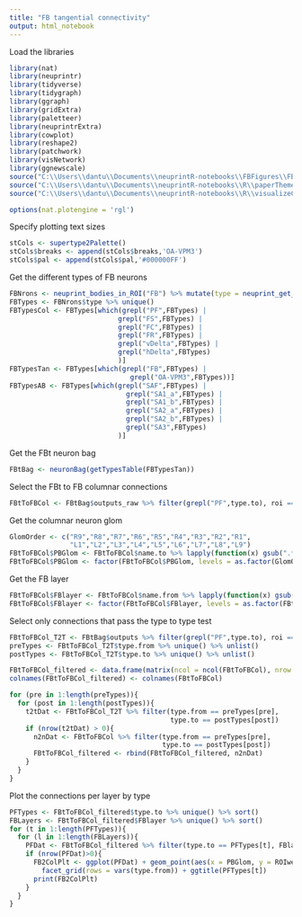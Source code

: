 ```yaml
---
title: "FB tangential connectivity"
output: html_notebook
---
```

Load the libraries
```r
library(nat)
library(neuprintr)
library(tidyverse)
library(tidygraph)
library(ggraph)
library(gridExtra)
library(paletteer)
library(neuprintrExtra)
library(cowplot)
library(reshape2)
library(patchwork)
library(visNetwork)
library(ggnewscale)
source("C:\\Users\\dantu\\Documents\\neuprintR-notebooks\\FBFigures\\FBNetworkVisUtils.R")
source("C:\\Users\\dantu\\Documents\\neuprintR-notebooks\\R\\paperTheme.R")
source("C:\\Users\\dantu\\Documents\\neuprintR-notebooks\\R\\visualizeConnectivityTables.R")

options(nat.plotengine = 'rgl')
```

Specify plotting text sizes
```r
stCols <- supertype2Palette()
stCols$breaks <- append(stCols$breaks,'OA-VPM3')
stCols$pal <- append(stCols$pal,'#000000FF')
```

Get the different types of FB neurons
```r
FBNrons <- neuprint_bodies_in_ROI("FB") %>% mutate(type = neuprint_get_meta(bodyid)$type)
FBTypes <- FBNrons$type %>% unique()
FBTypesCol <- FBTypes[which(grepl("PF",FBTypes) |
                           grepl("FS",FBTypes) |
                           grepl("FC",FBTypes) |
                           grepl("FR",FBTypes) |
                           grepl("vDelta",FBTypes) |
                           grepl("hDelta",FBTypes)
                           )]
FBTypesTan <- FBTypes[which(grepl("FB",FBTypes) |
                              grepl("OA-VPM3",FBTypes))]
FBTypesAB <- FBTypes[which(grepl("SAF",FBTypes) |
                             grepl("SA1_a",FBTypes) |
                             grepl("SA1_b",FBTypes) | 
                             grepl("SA2_a",FBTypes) |
                             grepl("SA2_b",FBTypes) |
                             grepl("SA3",FBTypes)
                           )]
```

Get the FBt neuron bag
```r
FBtBag <- neuronBag(getTypesTable(FBTypesTan))
```

Select the FBt to FB columnar connections
```r
FBtToFBCol <- FBtBag$outputs_raw %>% filter(grepl("PF",type.to), roi == "FB")
```

Get the columnar neuron glom
```r
GlomOrder <- c("R9","R8","R7","R6","R5","R4","R3","R2","R1",
               "L1","L2","L3","L4","L5","L6","L7","L8","L9")
FBtToFBCol$PBGlom <- FBtToFBCol$name.to %>% lapply(function(x) gsub(".*[_](R[[:digit:]]|L[[:digit:]])[_].*", "\\1", x)) %>% unlist()
FBtToFBCol$PBGlom <- factor(FBtToFBCol$PBGlom, levels = as.factor(GlomOrder))
```

Get the FB layer
```r
FBtToFBCol$FBlayer <- FBtToFBCol$name.from %>% lapply(function(x) gsub("(FB[[:digit:]]).*", "\\1", x)) %>% unlist()
FBtToFBCol$FBlayer <- factor(FBtToFBCol$FBlayer, levels = as.factor(FBtToFBCol$FBlayer %>% unique() %>% unlist() %>% sort(decreasing=TRUE)))
```

Select only connections that pass the type to type test
```r
FBtToFBCol_T2T <- FBtBag$outputs %>% filter(grepl("PF",type.to), roi == "FB")
preTypes <- FBtToFBCol_T2T$type.from %>% unique() %>% unlist()
postTypes <- FBtToFBCol_T2T$type.to %>% unique() %>% unlist()

FBtToFBCol_filtered <- data.frame(matrix(ncol = ncol(FBtToFBCol), nrow = 0))
colnames(FBtToFBCol_filtered) <- colnames(FBtToFBCol)

for (pre in 1:length(preTypes)){
  for (post in 1:length(postTypes)){
    t2tDat <- FBtToFBCol_T2T %>% filter(type.from == preTypes[pre],
                                        type.to == postTypes[post])
    if (nrow(t2tDat) > 0){
      n2nDat <- FBtToFBCol %>% filter(type.from == preTypes[pre],
                                      type.to == postTypes[post])
      FBtToFBCol_filtered <- rbind(FBtToFBCol_filtered, n2nDat)
    }
  }
}
```

Plot the connections per layer by type
```r
PFTypes <- FBtToFBCol_filtered$type.to %>% unique() %>% sort()
FBLayers <- FBtToFBCol_filtered$FBlayer %>% unique() %>% sort()
for (t in 1:length(PFTypes)){
  for (l in 1:length(FBLayers)){
    PFDat <- FBtToFBCol_filtered %>% filter(type.to == PFTypes[t], FBlayer == FBLayers[l])
    if (nrow(PFDat)>0){
      FB2ColPlt <- ggplot(PFDat) + geom_point(aes(x = PBGlom, y = ROIweight, color = type.from),alpha=0.25) +
        facet_grid(rows = vars(type.from)) + ggtitle(PFTypes[t])
      print(FB2ColPlt)
    }
  }
}
```


